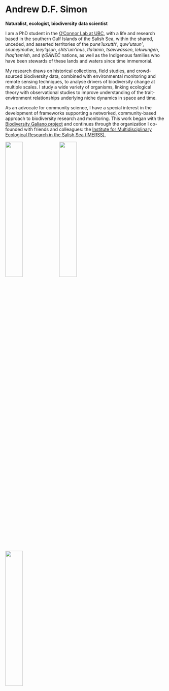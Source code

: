 # Andrew D.F. Simon

**Naturalist, ecologist, biodiversity data scientist**

I am a PhD student in the [O'Connor Lab at UBC](http://oconnorlab.weebly.com), with a life and research based in the southern Gulf Islands of the Salish Sea, within the shared, unceded, and asserted territories of the *pune’luxutth’*, *quw’utsun’*, *snuneymuhw*, *leey’qsun*, *shts’um’inus*, *tla'amin*, *tsawwassen*, *lekwungen*, *lhaq'temish*, and *W̱SÁNEĆ* nations, as well as the Indigenous families who have been stewards of these lands and waters since time immemorial.

My research draws on historical collections, field studies, and crowd-sourced biodiversity data, combined with environmental monitoring and remote sensing techniques, to analyse drivers of biodiversity change at multiple scales. I study a wide variety of organisms, linking ecological theory with observational studies to improve understanding of the trait-environment relationships underlying niche dynamics in space and time.
 
As an advocate for community science, I have a special interest in the development of frameworks supporting a networked, community-based approach to biodiversity research and monitoring. This work began with the [Biodiversity Galiano project](http://biogaliano.org) and continues through the organization I co-founded with friends and colleagues: the [Institute for Multidisciplinary Ecological Research in the Salish Sea (IMERSS).](http://imerss.org)
```{=html}
<style>
.images img {
    width: 33%
}
</style>
<div class="images">
<img src="images/bumble.jpg"/>
<img src="images/Achlys.jpg"/>
<img src="images/Wx.jpg"/>
</div>
```
